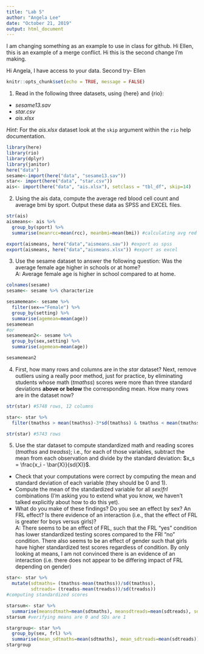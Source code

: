 ```yaml
---
title: "Lab 5"
author: "Angela Lee"
date: "October 21, 2019"
output: html_document
---
```

I am changing something as an example to use in class for github. 
Hi Ellen, this is an example of a merge conflict. 
Hi this is the second change I'm making. 

Hi Angela, I have access to your data.
Second try- Ellen

```r
knitr::opts_chunk$set(echo = TRUE, message = FALSE) 
```

1. Read in the following three datasets, using {here} and {rio}:
  * *sesame13.sav*
  * *star.csv*
  * *ais.xlsx*
  
*Hint*: For the *ais.xlsx* dataset look at the `skip` argument within the `rio` help 
  documentation.
  
```r
library(here)
library(rio)
library(dplyr)
library(janitor)
here("data")
sesame<-import(here("data", "sesame13.sav"))
star<- import(here("data", "star.csv"))
ais<- import(here("data", "ais.xlsx"), setclass = "tbl_df", skip=14)

```

2. Using the ais data, compute the average red blood cell count and average bmi by sport. Output these data as SPSS and EXCEL files. 

```r
str(ais)
aismeans<- ais %>% 
  group_by(sport) %>% 
  summarise(meanrcc=mean(rcc), meanbmi=mean(bmi)) #calculating avg red blood cell and average bmi by sport

export(aismeans, here("data","aismeans.sav")) #export as spss
export(aismeans, here("data","aismeans.xlsx")) #export as excel

```

3. Use the sesame dataset to answer the following question: Was the average 
  female age higher in schools or at home?   
  A: Average female age is higher in school compared to at home. 

```r
colnames(sesame)
sesame<- sesame %>% characterize

sesamemean<- sesame %>% 
  filter(sex=="Female") %>% 
  group_by(setting) %>% 
  summarise(agemean=mean(age))
sesamemean
#or
sesamemean2<- sesame %>% 
  group_by(sex,setting) %>% 
  summarise(agemean=mean(age))

sesamemean2
```

4. First, how many rows and columns are in the *star* dataset? Next, remove outliers using a really poor method, just for practice, by eliminating students whose math (*tmathss*) scores were more than three standard deviations **above or below** the corresponding mean. How many rows are in the dataset now?

```r
str(star) #5748 rows, 12 columns

star<- star %>% 
  filter(tmathss > mean(tmathss)-3*sd(tmathss) & tmathss < mean(tmathss)+3*sd(tmathss))

str(star) #5743 rows 

```

5. Use the star dataset to compute standardized math and reading scores (*tmathss* and *treadss*); i.e., for each of those variables, subtract the mean from each observation and divide by the standard deviation: $x_s = \frac{x_i - \bar{X}}{sd(X)}$. 
  + Check that your computations were correct by computing the mean and standard deviation of each variable (they should be 0 and 1). 
  + Compute the mean of the standardized variable for all *sex*/*frl* combinations (I'm asking you to extend what you know, we haven't talked explicitly about how to do this yet). 
  + What do you make of these findings? Do you see an effect by sex? An FRL effect? Is there evidence of an interaction (i.e., that the effect of FRL is greater for boys versus girls)?  
  A: There seems to be an effect of FRL, such that the FRL "yes" condition has lower standardized testing scores compared to the FRl "no" condition. There also seems to be an effect of gender such that girls have higher standardized test scores regardless of condition. By only looking at means, I am not convinced there is an evidence of an interaction (i.e. there does not appear to be differing impact of FRL depending on gender)

```r
star<- star %>% 
  mutate(sdtmaths= (tmathss-mean(tmathss))/sd(tmathss),
         sdtreads= (treadss-mean(treadss))/sd(treadss))
#computing standardized scores

starsum<- star %>% 
  summarise(meansdtmath=mean(sdtmaths), meansdtreads=mean(sdtreads), sdtmath=sd(sdtmaths), sdtreads=sd(sdtreads))
starsum #verifying means are 0 and SDs are 1

stargroup<- star %>% 
  group_by(sex, frl) %>% 
  summarise(mean_sdtmaths=mean(sdtmaths), mean_sdtreads=mean(sdtreads))
stargroup

```
